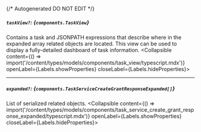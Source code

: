 {/* Autogenerated DO NOT EDIT  */}

##### `taskView?`: *{`components.TaskView`}*
Contains a task and JSONPATH expressions that describe where in the expanded array related objects are located. This view can be used to display a fully\-detailed dashboard of task information.
<Collapsible content={() => import('/content/types/models/components/task_view/typescript.mdx')} openLabel={Labels.showProperties} closeLabel={Labels.hideProperties}>
</Collapsible>

---
##### `expanded?`: *{`components.TaskServiceCreateGrantResponseExpanded[]`}*
List of serialized related objects.
<Collapsible content={() => import('/content/types/models/components/task_service_create_grant_response_expanded/typescript.mdx')} openLabel={Labels.showProperties} closeLabel={Labels.hideProperties}>
</Collapsible>


